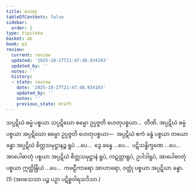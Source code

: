 ```yaml
---
title: ဟေတု
tableOfContents: false
sidebar:
  order: 2
type: tipitaka
basket: ab
book: p2
review:
  current: review
  updated: '2025-10-27T21:47:48.934103'
  updated_by: ''
  notes: ''
  history:
  - state: review
    date: '2025-10-27T21:47:48.934103'
    updated_by: ''
    notes: ''
    previous_state: draft
---
```



<ReviewStatus review={frontmatter.review} showDetails={true} />

<HypothesisAnnotation frontmatter={frontmatter} />

<DynamicBreadcrumb />

<Division number="65" book="p2" e="ch" v="38" p="27">

<Paragraph number="688" book="p2">
သပ္ပဋိဃံ ဓမ္မံ ပစ္စယာ သပ္ပဋိဃော ဓမ္မော ဥပ္ပဇ္ဇတိ ဟေတုပစ္စယာ…  တီဏိ.
</Paragraph>

<Paragraph number="689" book="p2">
အပ္ပဋိဃံ ဓမ္မံ ပစ္စယာ အပ္ပဋိဃော ဓမ္မော ဥပ္ပဇ္ဇတိ ဟေတုပစ္စယာ—  အပ္ပဋိဃံ ဧကံ ခန္ဓံ ပစ္စယာ တယော ခန္ဓာ အပ္ပဋိဃံ စိတ္တသမုဋ္ဌာနဉ္စ ရူပံ …ပေ…  ဒွေ ခန္ဓေ …ပေ…  ပဋိသန္ဓိက္ခဏေ …ပေ…  အာပေါဓာတုံ ပစ္စယာ အပ္ပဋိဃံ စိတ္တသမုဋ္ဌာနံ ရူပံ, ကဋတ္တာရူပံ, ဥပါဒါရူပံ, အာပေါဓာတုံ ပစ္စယာ ဣတ္ထိန္ဒြိယံ …ပေ…  ကဗဠီကာရော အာဟာရော, ဝတ္ထုံ ပစ္စယာ အပ္ပဋိဃာ ခန္ဓာ. (1)

</Paragraph>
</Division>

<Paragraph number="690" type="center" book="p2">
(အဝသေသာ ပဉ္စ ပဉှာ ပဋိစ္စဝါရသဒိသာ.)
</Paragraph>